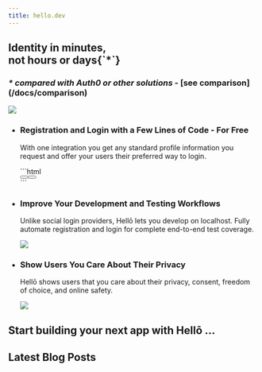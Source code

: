 ```yaml
---
title: hello.dev
---
```



<section className="flex items-end justify-between">
    <div className="">
        <h1 className="text-6xl font-bold leading-tight">Identity in minutes,<br/>not hours or days<span className="opacity-80">{`*`}</span></h1>
        <h3 class="mt-6 text-xl"><i>* compared with <b>Auth0</b> or other solutions</i> - <b>[see comparison](/docs/comparison)</b></h3>
    </div>
    <picture id="hero-img" className="flex-shrink-0 -mb-6">
        <source srcset="https://cdn.hello.coop/images/mockup-light.png" media="(prefers-color-scheme: dark)" />
        <img src="https://cdn.hello.coop/images/mockup.png" className="h-80"/>
    </picture>
</section>

<ul className="flex my-20 gap-6">
    <li className="w-1/3">
        <h3 className="text-lg font-bold">Registration and Login with a Few Lines of Code - For Free</h3>
        <p className="mt-4 opacity-80 mb-20">With one integration you get any standard profile information you request and offer your users their preferred way to login.</p>
        ```html
        <div class="hello-container">
          <button class="hello-btn"/>
          <button class="hello-about"/>
        </div>
        ```
    </li>
    <li className="w-1/3">
        <h3 className="text-lg font-bold">Improve Your Development and Testing Workflows</h3>
        <p className="mt-4 opacity-80">Unlike social login providers, Hellō lets you develop on localhost. Fully automate registration and login for complete end-to-end test coverage.</p>
        <img src="http://localhost:8080/images/ci-cd.png" className="mt-10" />
    </li>
    <li className="w-1/3">
        <h3 className="text-lg font-bold">Show Users You Care About Their Privacy</h3>
        <p className="mt-4 opacity-80">Hellō shows users that you care about their privacy, consent, freedom of choice, and online safety.</p>
        <img src="http://localhost:8080/images/privacy.png" className="mt-16"/>
    </li>
</ul>

<section className="my-20">
    <h2 className="text-3xl font-bold leading-tight">Start building your next app with Hellō ...</h2>
    <Cards>
        <Card title="Quickstarts" description="Get something up and running quickly." href="/docs/quickstarts" />
        <Card title="Documentation" description="An overview and step-by-step guide." href="/docs" />
        <Card title="FAQs" description="Frequently asked developer questions." href="/faqs" />
        <Card title="Playground" description="Explore what you can do with Hellō." href="/docs/guide/built-ins/callout" />
        <Card title="Console" description="Configure and manage your application(s)." href="/docs/guide/built-ins/callout" />
        <Card title="Slack" description="Join the community to discuss Hellō." href="/docs/guide/built-ins/callout" />
    </Cards>
</section>

<section className="my-20">
    <h2 className="text-3xl font-bold leading-tight">Latest Blog Posts</h2>
</section>

<style jsx>{`
#hero-img {
    animation: float 5s infinite;
}
@keyframes float {
    0%,
    100% {
        transform: translateY(0px);
    }
    50% {
        transform: translateY(-10px);
    }
}
`}</style>